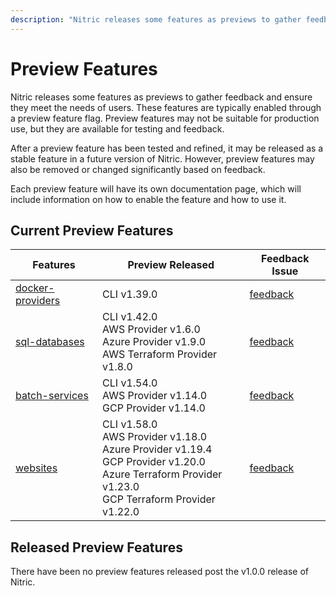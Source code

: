 ```yaml
---
description: "Nitric releases some features as previews to gather feedback, typically they're enabled though a preview feature flag."
---
```


# Preview Features

Nitric releases some features as previews to gather feedback and ensure they meet the needs of users. These features are typically enabled through a preview feature flag. Preview features may not be suitable for production use, but they are available for testing and feedback.

After a preview feature has been tested and refined, it may be released as a stable feature in a future version of Nitric. However, preview features may also be removed or changed significantly based on feedback.

Each preview feature will have its own documentation page, which will include information on how to enable the feature and how to use it.

## Current Preview Features

| Features                                     | Preview Released                                                                                                                                                 | Feedback Issue                                              |
| -------------------------------------------- | ---------------------------------------------------------------------------------------------------------------------------------------------------------------- | ----------------------------------------------------------- |
| [docker-providers](/providers/custom/docker) | CLI v1.39.0                                                                                                                                                      | [feedback](https://github.com/nitrictech/nitric/issues/605) |
| [sql-databases](/sql)                        | CLI v1.42.0<br/>AWS Provider v1.6.0<br/>Azure Provider v1.9.0<br/>AWS Terraform Provider v1.8.0                                                                  | [feedback](https://github.com/nitrictech/nitric/issues/684) |
| [batch-services](/batch)                     | CLI v1.54.0<br/>AWS Provider v1.14.0<br/>GCP Provider v1.14.0                                                                                                    | [feedback](https://github.com/nitrictech/nitric/issues/685) |
| [websites](/websites)                        | CLI v1.58.0<br/>AWS Provider v1.18.0<br/>Azure Provider v1.19.4<br/>GCP Provider v1.20.0<br/>Azure Terraform Provider v1.23.0<br/>GCP Terraform Provider v1.22.0 | [feedback](https://github.com/nitrictech/nitric/issues/748) |

## Released Preview Features

<Note>
  There have been no preview features released post the v1.0.0 release of
  Nitric.
</Note>
